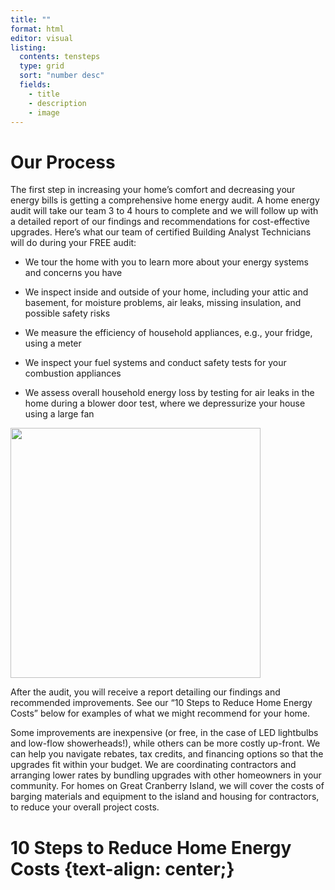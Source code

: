```yaml
---
title: ""
format: html
editor: visual
listing:
  contents: tensteps
  type: grid
  sort: "number desc"
  fields: 
    - title
    - description
    - image
---
```


# Our Process

The first step in increasing your home’s comfort and decreasing your energy bills is getting a comprehensive home energy audit. A home energy audit will take our team 3 to 4 hours to complete and we will follow up with a detailed report of our findings and recommendations for cost-effective upgrades. Here’s what our team of certified Building Analyst Technicians will do during your FREE audit:

::: {layout-ncol=2}

-   We tour the home with you to learn more about your energy systems and concerns you have

-   We inspect inside and outside of your home, including your attic and basement, for moisture problems, air leaks, missing insulation, and possible safety risks

-   We measure the efficiency of household appliances, e.g., your fridge, using a meter

-   We inspect your fuel systems and conduct safety tests for your combustion appliances

-   We assess overall household energy loss by testing for air leaks in the home during a blower door test, where we depressurize your house using a large fan

![](images/blower_door.jpg){height=400px fig-align="right" text-align="right" fig-alt="People with the blower door, mesuring the pressure difference" }
:::

After the audit, you will receive a report detailing our findings and recommended improvements. See our “10 Steps to Reduce Home Energy Costs” below for examples of what we might recommend for your home. 

Some improvements are inexpensive (or free, in the case of LED lightbulbs and low-flow showerheads!), while others can be more costly up-front. We can help you navigate rebates, tax credits, and financing options so that the upgrades fit within your budget. We are coordinating contractors and arranging lower rates by bundling upgrades with other homeowners in your community. For homes on Great Cranberry Island, we will cover the costs of barging materials and equipment to the island and housing for contractors, to reduce your overall project costs.

# 10 Steps to Reduce Home Energy Costs {text-align: center;}
